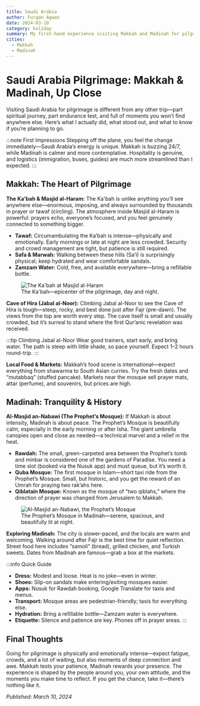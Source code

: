 ```yaml
---
title: Saudi Arabia
author: Furqan Agwan
date: 2024-03-10
category: holiday
summary: My first-hand experience visiting Makkah and Madinah for pilgrimage—covering the Ka'bah, Prophet’s Mosque, Cave of Hira, and practical tips for first-timers.
cities:
  - Makkah
  - Madinah
---
```


# Saudi Arabia Pilgrimage: Makkah & Madinah, Up Close

Visiting Saudi Arabia for pilgrimage is different from any other trip—part spiritual journey, part endurance test, and full of moments you won’t find anywhere else. Here’s what I actually did, what stood out, and what to know if you’re planning to go.

:::note First Impressions
Stepping off the plane, you feel the change immediately—Saudi Arabia’s energy is unique. Makkah is buzzing 24/7, while Madinah is calmer and more contemplative. Hospitality is genuine, and logistics (immigration, buses, guides) are much more streamlined than I expected.
:::

## Makkah: The Heart of Pilgrimage

**The Ka'bah & Masjid al-Haram:**
The Ka'bah is unlike anything you’ll see anywhere else—enormous, imposing, and always surrounded by thousands in prayer or tawaf (circling). The atmosphere inside Masjid al-Haram is powerful: prayers echo, everyone’s focused, and you feel genuinely connected to something bigger.

- **Tawaf:** Circumambulating the Ka’bah is intense—physically and emotionally. Early mornings or late at night are less crowded. Security and crowd management are tight, but patience is still required.
- **Safa & Marwah:** Walking between these hills (Sa’i) is surprisingly physical; keep hydrated and wear comfortable sandals.
- **Zamzam Water:** Cold, free, and available everywhere—bring a refillable bottle.

<figure>
  <img
    src="https://images.unsplash.com/photo-1506744038136-46273834b3fb?auto=format&fit=crop&w=800&q=80"
    alt="The Ka'bah at Masjid al-Haram"
  />
  <figcaption>
    The Ka'bah—epicenter of the pilgrimage, day and night.
  </figcaption>
</figure>

**Cave of Hira (Jabal al-Noor):**
Climbing Jabal al-Noor to see the Cave of Hira is tough—steep, rocky, and best done just after Fajr (pre-dawn). The views from the top are worth every step. The cave itself is small and usually crowded, but it’s surreal to stand where the first Qur’anic revelation was received.

:::tip Climbing Jabal al-Noor
Wear good trainers, start early, and bring water. The path is steep with little shade, so pace yourself. Expect 1–2 hours round-trip.
:::

**Local Food & Markets:**
Makkah’s food scene is international—expect everything from shawarma to South Asian curries. Try the fresh dates and “mutabbaq” (stuffed pancake). Markets near the mosque sell prayer mats, attar (perfume), and souvenirs, but prices are high.

## Madinah: Tranquility & History

**Al-Masjid an-Nabawi (The Prophet’s Mosque):**
If Makkah is about intensity, Madinah is about peace. The Prophet’s Mosque is beautifully calm, especially in the early morning or after Isha. The giant umbrella canopies open and close as needed—a technical marvel and a relief in the heat.

- **Rawdah:** The small, green-carpeted area between the Prophet’s tomb and minbar is considered one of the gardens of Paradise. You need a time slot (booked via the Nusuk app) and must queue, but it’s worth it.
- **Quba Mosque:** The first mosque in Islam—short taxi ride from the Prophet’s Mosque. Small, but historic, and you get the reward of an Umrah for praying two rak’ahs here.
- **Qiblatain Mosque:** Known as the mosque of “two qiblahs,” where the direction of prayer was changed from Jerusalem to Makkah.

<figure>
  <img
    src="https://images.unsplash.com/photo-1464983953574-0892a716854b?auto=format&fit=crop&w=800&q=80"
    alt="Al-Masjid an-Nabawi, the Prophet’s Mosque"
  />
  <figcaption>
    The Prophet’s Mosque in Madinah—serene, spacious, and beautifully lit at
    night.
  </figcaption>
</figure>

**Exploring Madinah:**
The city is slower-paced, and the locals are warm and welcoming. Walking around after Fajr is the best time for quiet reflection. Street food here includes “samoli” (bread), grilled chicken, and Turkish sweets. Dates from Madinah are famous—grab a box at the markets.

:::info Quick Guide

- **Dress:** Modest and loose. Heat is no joke—even in winter.
- **Shoes:** Slip-on sandals make entering/exiting mosques easier.
- **Apps:** Nusuk for Rawdah booking, Google Translate for taxis and menus.
- **Transport:** Mosque areas are pedestrian-friendly; taxis for everything else.
- **Hydration:** Bring a refillable bottle—Zamzam water is everywhere.
- **Etiquette:** Silence and patience are key. Phones off in prayer areas.
  :::

## Final Thoughts

Going for pilgrimage is physically and emotionally intense—expect fatigue, crowds, and a lot of waiting, but also moments of deep connection and awe. Makkah tests your patience, Madinah rewards your presence. The experience is shaped by the people around you, your own attitude, and the moments you make time to reflect. If you get the chance, take it—there’s nothing like it.

_Published: March 10, 2024_

